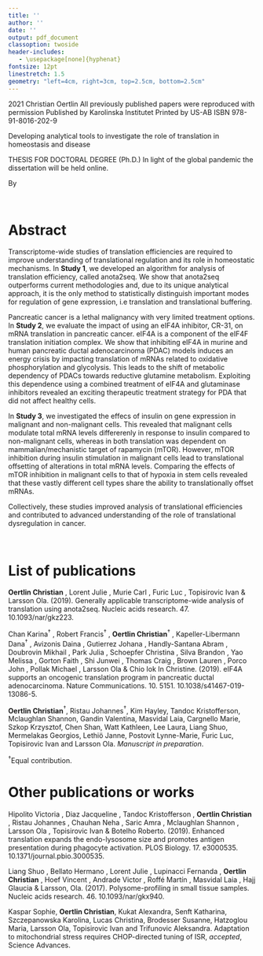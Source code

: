 ```yaml
---
title: ''
author: ''
date: ''
output: pdf_document
classoption: twoside
header-includes:
   - \usepackage[none]{hyphenat}
fontsize: 12pt
linestretch: 1.5
geometry: "left=4cm, right=3cm, top=2.5cm, bottom=2.5cm"
---
```


\pagenumbering{gobble}

\begin{center}

\vspace{50px}

From DEPARTMENT OF ONCOLOGY AND PATHOLOGY\\
Karolinska Institutet, Stockholm, Sweden\\

\vspace{75px}

\begin{Large}
\textbf{DEVELOPING ANALYTICAL TOOLS TO INVESTIGATE THE ROLE OF TRANSLATION IN HOMEOSTASIS AND DISEASE}
\end{Large}

\vspace{25px}

\begin{large}
Christian Oertlin
\end{large}

\vspace{100px}

\includegraphics[width=3.5in]{../figures/logo-KI_large.pdf}

\vspace{50px}

\begin{large}
Stockholm 2021
\end{large}
\end{center}

\clearpage

\vspace*{\fill}
\copyright 2021 Christian Oertlin\newline
All previously published papers were reproduced with permission\newline
Published by Karolinska Institutet\newline
Printed by US-AB\newline
ISBN 978-91-8016-202-9

\clearpage

Developing analytical tools to investigate the role of translation in homeostasis and disease

THESIS FOR DOCTORAL DEGREE (Ph.D.)\newline
In light of the global pandemic the dissertation will be held online.

By

\textbf{Christian Oertlin}
\begin{small}
\begin{minipage}[t]{0.55\textwidth}

\textit{Principal Supervisor:}\\
Associate professor Ola Larsson\\
Karolinska Institutet\\
Department of Oncology and Pathology\\

\textit{Co-supervisor:}\\
Associate professor Ivan Topisirovic\\
McGill University\\
Department of Oncology\\

\end{minipage}
\begin{minipage}[t]{0.55\textwidth}
\textit{Opponent:}\\
Professor Alessandro Quattrone\\
University of Trento\\
Department of Cellular, Computational and Integrative Biology\\

\textit{Examination Board:}\\
Professor Lukas Käll\\
Kungliga Tekniska Högskolan\\
Division of Gene Technology\\

Professor Arne Östman\\
Karolinska Institutet\\
Department of Oncology\\

Professor Rickard Sandberg\\
Karolinska Institutet\\
Department of Cell and Molecular Biology\\

\end{minipage}
\end{small}
\clearpage
\newpage

\

\newpage

# Abstract

Transcriptome-wide studies of translation efficiencies are required to improve understanding of translational regulation and its role in homeostatic mechanisms. In **Study 1**, we developed an algorithm for analysis of translation efficiency, called anota2seq. We show that anota2seq outperforms current methodologies and, due to its unique analytical approach, it is the only method to statistically distinguish important modes for regulation of gene expression, i.e translation and translational buffering.

Pancreatic cancer is a lethal malignancy with very limited treatment options. In **Study 2**, we evaluate the impact of using an eIF4A inhibitor, CR-31, on mRNA translation in pancreatic cancer. eIF4A is a component of the eIF4F translation initiation complex. We show that inhibiting eIF4A in murine and human pancreatic ductal adenocarcinoma (PDAC) models induces an energy crisis by impacting translation of mRNAs related to oxidative phosphorylation and glycolysis. This leads to the shift of metabolic dependency of PDACs towards reductive glutamine metabolism. Exploiting this dependence using a combined treatment of eIF4A and glutaminase inhibitors revealed an exciting therapeutic treatment strategy for PDA that did not affect healthy cells.

In **Study 3**, we investigated the effecs of insulin on gene expression in malignant and  non-malignant cells. This revealed that malignant cells modulate total mRNA levels differerenly in response to insulin compared to non-malignant cells, whereas in both translation was dependent on mammalian/mechanistic target of rapamycin (mTOR). However, mTOR inhibition during insulin stimulation in malignant cells lead to translational offsetting of alterations in total mRNA levels. Comparing the effects of mTOR inhibition in malignant cells to that of hypoxia in stem cells revealed that these vastly different cell types share the ability to translationally offset mRNAs.

Collectively, these studies improved analysis of translational efficiencies and contributed to advanced understanding of the role of translational dysregulation in cancer.

\clearpage
\newpage

\

\newpage

# List of publications

**Oertlin Christian** , Lorent Julie , Murie Carl , Furic Luc , Topisirovic Ivan & Larsson Ola. (2019). Generally applicable transcriptome-wide analysis of translation using anota2seq. Nucleic acids research. 47. 10.1093/nar/gkz223. 

Chan Karina$^\dagger$ , Robert Francis$^\dagger$ , **Oertlin Christian**$^\dagger$ , Kapeller-Libermann Dana$^\dagger$ , Avizonis Daina , Gutierrez Johana , Handly-Santana Abram , Doubrovin Mikhail , Park Julia , Schoepfer Christina , Silva Brandon , Yao Melissa , Gorton Faith , Shi Junwei , Thomas Craig , Brown Lauren , Porco John , Pollak Michael , Larsson Ola & Chio Iok In Christine. (2019). eIF4A supports an oncogenic translation program in pancreatic ductal adenocarcinoma. Nature Communications. 10. 5151. 10.1038/s41467-019-13086-5.

**Oertlin Christian**$^\dagger$, Ristau Johannes$^\dagger$, Kim Hayley, Tandoc Kristofferson, Mclaughlan Shannon, Gandin Valentina, Masvidal Laia, Cargnello Marie, Szkop Krzysztof, Chen Shan, Watt Kathleen, Lee Laura, Liang Shuo, Mermelakas Georgios, Lethiö Janne, Postovit Lynne-Marie, Furic Luc, Topisirovic Ivan and Larsson Ola. *Manuscript in preparation*. 

$^\dagger$Equal contribution.

\clearpage

# Other publications or works

Hipolito Victoria , Diaz Jacqueline , Tandoc Kristofferson , **Oertlin Christian** , Ristau Johannes , Chauhan Neha , Saric Amra , Mclaughlan Shannon , Larsson Ola , Topisirovic Ivan & Botelho Roberto. (2019). Enhanced translation expands the endo-lysosome size and promotes antigen presentation during phagocyte activation. PLOS Biology. 17. e3000535. 10.1371/journal.pbio.3000535. 

Liang Shuo , Bellato Hermano , Lorent Julie , Lupinacci Fernanda , **Oertlin Christian** , Hoef Vincent , Andrade Victor , Roffé Martín , Masvidal Laia , Hajj Glaucia & Larsson, Ola. (2017). Polysome-profiling in small tissue samples. Nucleic acids research. 46. 10.1093/nar/gkx940. 

Kaspar Sophie, **Oertlin Christian**, Kukat Alexandra, Senft Katharina, Szczepanowska Karolina, Lucas Christina, Brodesser Susanne, Hatzoglou Maria, Larsson Ola, Topisirovic Ivan and Trifunovic Aleksandra. Adaptation   to   mitochondrial   stress   requires   CHOP-directed   tuning   of   ISR,   *accepted*, Science Advances.
